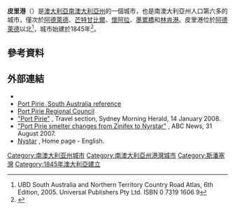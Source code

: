 {{Infobox Australian place | type = city
|name          = Port Pirie
|state         = sa
|image         = Grain silos, smelter and smoke stack from across the river, Port Pirie, South Australia.jpg
|caption       = 
|pop           = 13,819
|pop_year      = 2011年人口普查
|pop_footnotes = <ref>[http://www.censusdata.abs.gov.au/census_services/getproduct/census/2011/quickstat/UCL413006?opendocument&navpos=220 Population 2011 Census] {{Wayback|url=http://www.censusdata.abs.gov.au/census_services/getproduct/census/2011/quickstat/UCL413006?opendocument&navpos=220 |date=20150924051957 }} Australian Bureau of Statistics</ref>
|poprank       =
|postcode      = 5540
|density       =
|est           = 1845
|elevation     = 4
|area          =
|timezone      = [[Australian_Central_Standard_Time|ACST]]
|utc           = +9:30
|timezone-dst  = [[Australian_Central_Daylight_Time|ACDT]]
|utc-dst       = +10:30
|lga           = Port Pirie Regional Council
|stategov      = [[Electoral_district_of_Frome|Frome]]
|fedgov        = [[格雷_(澳大利亞國會選區)|格雷]]
|dist1         = 223
|location1     = 阿德萊德}}

'''皮里港'''（{{lang-en|Port Pirie}}）是[[澳大利亞|澳大利亞]][[南澳大利亞州|南澳大利亞州]]的一個城市，也是南澳大利亞州人口第六多的城市，僅次於[[阿德萊德|阿德萊德]]、[[芒特甘比爾|芒特甘比爾]]、[[懷阿拉|懷阿拉]]、[[墨累橋|墨累橋]]和[[林肯港|林肯港]]。皮里港位於[[阿德萊德|阿德萊德]]以北{{convert|223|km|mi|0|abbr=on}}<ref>UBD South Australia and Northern Territory Country Road Atlas, 6th Edition, 2005. Universal Publishers Pty Ltd. ISBN 0 7319 1606 9</ref>，城市始建於1845年<ref name="Zinifex PP">{{cite web |url=http://zinifex.com/Index.aspx?link_id=18.778 |title=Port Pirie Overview |accessdate=2006-12-12 |publisher=[[Nyrstar|Nyrstar Limited]] |archiveurl = https://web.archive.org/web/20060819231756/http://www.zinifex.com/Index.aspx?link_id=18.778 <!-- Bot retrieved archive --> |archivedate = 19 August 2006}}</ref>。

==參考資料==
{{Reflist}}

==外部連結==
*{{Commons category-inline|Port Pirie, South Australia|Port Pirie}}
*[http://www.wilmap.com.au/ausmaps/maps/ac26.gif Port Pirie, South Australia reference] {{Wayback|url=http://www.wilmap.com.au/ausmaps/maps/ac26.gif |date=20200508140714 }}
*[https://web.archive.org/web/20120119225902/http://www.pirie.sa.gov.au/site/page.cfm Port Pirie Regional Council]
*[http://www.smh.com.au/news/South-Australia/Port-Pirie/2005/02/17/1108500204638.html "Port Pirie"] {{Wayback|url=http://www.smh.com.au/news/South-Australia/Port-Pirie/2005/02/17/1108500204638.html |date=20150924194531 }}, Travel section, Sydney Morning Herald, 14 January 2008.
*[http://www.abc.net.au/news/stories/2007/08/31/2020197.htm "Port Pirie smelter changes from Zinifex to Nyrstar"] {{Wayback|url=http://www.abc.net.au/news/stories/2007/08/31/2020197.htm |date=20080613031205 }}, ABC News, 31 August 2007.
*[http://www.nyrstar.com/en/ Nystar] {{Wayback|url=http://www.nyrstar.com/en/ |date=20200508140733 }}, Home page - English.

{{Authority control}}

[[Category:南澳大利亚州城市|Category:南澳大利亚州城市]]
[[Category:南澳大利亞州港灣城市|Category:南澳大利亞州港灣城市]]
[[Category:斯潘塞灣|Category:斯潘塞灣]]
[[Category:1845年澳大利亞建立|Category:1845年澳大利亞建立]]